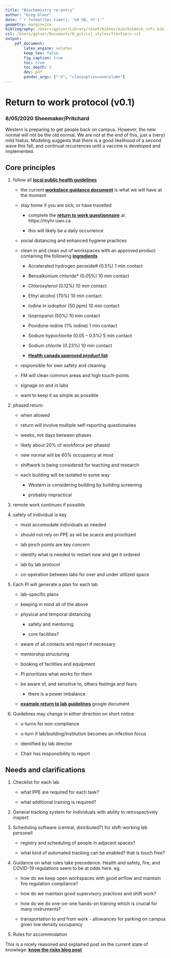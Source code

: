 ```yaml
---
title: "Biochemistry re-entry"
author: "Greg Gloor"
date: "`r format(Sys.time(), '%d %B, %Y')`"
geometry: margin=2cm
bibliography: /Users/ggloor/Library/texmf/bibtex/bib/bibdesk_refs.bib
csl: /Users/ggloor/Documents/0_git/csl_styles/frontiers.csl
output:
    pdf_document:
        latex_engine: xelatex
        keep_tex: false
        fig_caption: true
        toc: true
        toc_depth: 2
        dev: pdf
        pandoc_args: ["-V", "classoption=onecolumn"]
---
```


# Return to work protocol (v0.1)

### 8/05/2020 Shoemaker/Pritchard

Western is preparing to get people back on campus. However, the new normal will not be the old normal. We are not at the end of this, just a (very) mild hiatus. Modeling suggests that there is a good likelihood of a second wave this fall, and continual recurrences until a vaccine is developed and implemented.


## Core principles

1. follow all **[local public health guidelines](https://www.healthunit.com/covid-19-prevent-the-spread)**

   + the current **[workplace guidance document](http://www.health.gov.on.ca/en/pro/programs/publichealth/coronavirus/docs/2019_essential_workplaces_guidance.pdf)** is what we will have at the moment

   + stay home if you are sick, or have travelled

       + complete the **[return to work questionnaire](https://myhr.uwo.ca)** at https://myhr.uwo.ca

       + this will likely be a daily occurrence

   + social distancing and enhanced hygiene practices

   + clean in and clean out of workspaces with an approved product containing the following **[ingredients](https://www.nea.gov.sg/our-services/public-cleanliness/environmental-cleaning-guidelines/guidelines/interim-list-of-household-products-and-active-ingredients-for-disinfection-of-covid-19)**

        + Accelerated hydrogen peroxide# (0.5%)	 1  min contact

		+ 	Benzalkonium chloride* (0.05%)	 10 min contact

		+ 	Chloroxylenol (0.12%) 	 10 min contact

		+  	Ethyl alcohol (70%)	 10 min contact

		+  	Iodine in iodophor (50 ppm) 	 10 min contact

		+  	Isopropanol (50%)	 10 min contact

		+  	Povidone-iodine (1% iodine)	 1 min contact

		+  	Sodium hypochlorite  (0.05 – 0.5%)	 5 min contact

		+ 	Sodium chlorite (0.23%)	 10 min contact

        + **[Health canada approved product list](https://www.canada.ca/en/health-canada/services/drugs-health-products/disinfectants/covid-19/list.html)**

   + responsible for own safety and cleaning

   + FM will clean common areas and high touch-points

   + signage on and in labs

   + want to keep it as simple as possible

2. phased return

	+ when allowed

    + return will involve multiple self-reporting questionaires

    + weeks, not days between phases

    + likely about 20% of workforce per phased

    + new normal will be 60% occupancy at most

    + shiftwork is being considered for teaching and research

    + each building will be isolated in some way

    	+ Western is considering building by building screening

    	+ probably impractical

3. remote work continues if possible

4. safety of individual is key

    + must accomodate individuals as needed

    + should not rely on PPE as wil be scarce and prioritized

    + lab pinch points are key concern

    + identify what is needed to restart now and get it ordered

    + lab by lab protocol

    + co-operation between labs for over and under utilized space


5. Each PI will generate a plan for each lab

	+ lab-specific plans

	+ keeping in mind all of the above

	+ physical and temporal distancing

		+ safety and mentoring

		+ core facilities?

	+ aware of all contacts and report if necessary

	+ mentorship structuring

	+ booking of facilities and equipment

	+ PI prioritizes what works for them

	+ be aware of, and sensitive to, others feelings and fears

		+ there is a power imbalance

	+ **[example return to lab guidelines](https://docs.google.com/spreadsheets/d/1uwgvRFWeSh9VgWA8hBuEy0JOsIGv9IwexI6_6w3-lIs/)** google document

6. Guidelines may change in either direction on short notice

	+ u-turns for non-compliance

	+ u-turn if lab/building/institution becomes an infection focus

	+ identified by lab director

	+ Chair has responsibility to report

## Needs and clarifications

1. Checklist for each lab

    + what PPE are required for each task?

    + what additional training is required?

2. General tracking system for individuals with ability to retrospectively inspect

3. Scheduling software (central, distributed?) for shift-working lab personell

    + registry and scheduling of people in adjacent spaces?

    + what kind of automated tracking can be enabled? that is touch free?

4. Guidance on what rules take precedence. Health and safety, fire, and COVID-19 regulations seem to be at odds here. eg.

    + how do we keep open workspaces with good airflow and maintain fire regulation compliance?

    + how do we maintain good supervisory practices and shift work?

    + how do we do one-on-one hands-on training which is crucial for many instruments?

    + transportation to and from work - allowances for parking on campus given low density occupancy


5. Rules for accommodation

This is a nicely reasoned and explained post on the current state of knowlege: **[know the risks blog post](https://www.erinbromage.com/post/the-risks-know-them-avoid-them?fbclid=IwAR0Ph8Qq8sXUJyGYZhPb_J2WV6_eURP7rYbs44-LOYdMfNMWtwTXoJqi2EE)**

